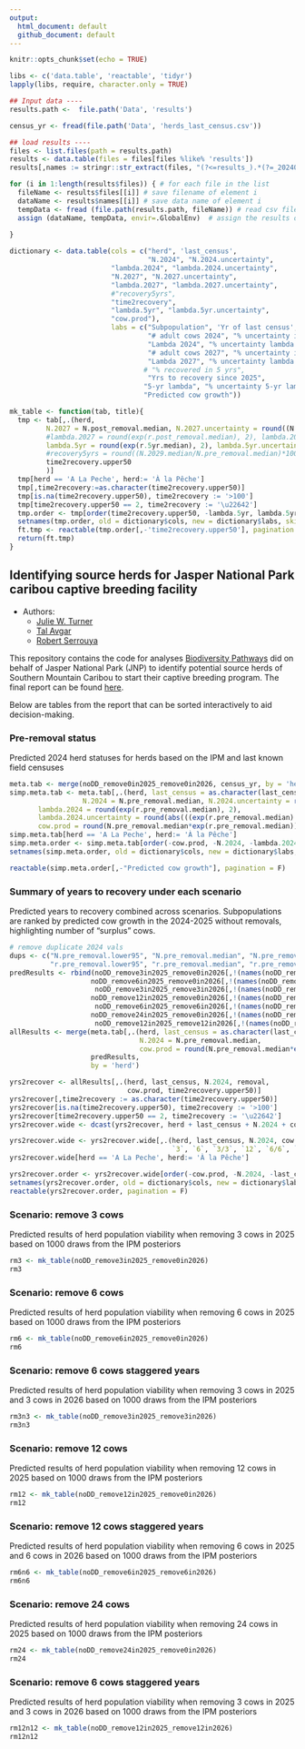 ```yaml
---
output:
  html_document: default
  github_document: default
---
```


```r
knitr::opts_chunk$set(echo = TRUE)

libs <- c('data.table', 'reactable', 'tidyr')
lapply(libs, require, character.only = TRUE)

## Input data ----
results.path <-  file.path('Data', 'results')

census_yr <- fread(file.path('Data', 'herds_last_census.csv'))

## load results ----
files <- list.files(path = results.path)
results <- data.table(files = files[files %like% 'results'])
results[,names := stringr::str_extract(files, "(?<=results_).*(?=_202407)")]

for (i in 1:length(results$files)) { # for each file in the list
  fileName <- results$files[[i]] # save filename of element i
  dataName <- results$names[[i]] # save data name of element i
  tempData <- fread (file.path(results.path, fileName)) # read csv file
  assign (dataName, tempData, envir=.GlobalEnv)  # assign the results of file to the data named
  
}

dictionary <- data.table(cols = c("herd", 'last_census',
                                  "N.2024", "N.2024.uncertainty",
                         "lambda.2024", "lambda.2024.uncertainty",
                         "N.2027", "N.2027.uncertainty", 
                         "lambda.2027", "lambda.2027.uncertainty",
                         #"recovery5yrs", 
                         "time2recovery", 
                         "lambda.5yr", "lambda.5yr.uncertainty",
                         "cow.prod"),
                         labs = c("Subpopulation", 'Yr of last census',
                                  "# adult cows 2024", "% uncertainty in # cows 2024",
                                  "Lambda 2024", "% uncertainty lambda 2024",
                                  "# adult cows 2027", "% uncertainty in # cows 2027", 
                                  "Lambda 2027", "% uncertainty lambda 2027",
                                 # "% recovered in 5 yrs",
                                  "Yrs to recovery since 2025", 
                                 "5-yr lambda", "% uncertainty 5-yr lambda",
                                 "Predicted cow growth"))

mk_table <- function(tab, title){
  tmp <- tab[,.(herd,          
         N.2027 = N.post_removal.median, N.2027.uncertainty = round((N.post_removal.median - N.post_removal.lower95)/N.post_removal.median*100),
         #lambda.2027 = round(exp(r.post_removal.median), 2), lambda.2027.uncertainty = round(abs(((exp(r.post_removal.median) - exp(r.post_removal.lower95))/exp(r.post_removal.median))*100)),
         lambda.5yr = round(exp(r.5yr.median), 2), lambda.5yr.uncertainty = round(abs(((exp(r.5yr.median) - exp(r.5yr.lower95))/exp(r.5yr.median))*100)),
         #recovery5yrs = round((N.2029.median/N.pre_removal.median)*100), 
         time2recovery.upper50 
         )]
  tmp[herd == 'A La Peche', herd:= 'À la Pêche']
  tmp[,time2recovery:=as.character(time2recovery.upper50)]
  tmp[is.na(time2recovery.upper50), time2recovery := '>100']
  tmp[time2recovery.upper50 == 2, time2recovery := '\u22642']
  tmp.order <- tmp[order(time2recovery.upper50, -lambda.5yr, lambda.5yr.uncertainty, -N.2027)]
  setnames(tmp.order, old = dictionary$cols, new = dictionary$labs, skip_absent = T)
  ft.tmp <- reactable(tmp.order[,-'time2recovery.upper50'], pagination = F)
  return(ft.tmp)
}
```

## Identifying source herds for Jasper National Park caribou captive breeding facility
* Authors:
    + [Julie W. Turner](https://wildlifescience.ca/team/julie-turner/)
    + [Tal Avgar](https://wildlifescience.ca/team/tal-avgar/)
    + [Robert Serrouya](https://wildlifescience.ca/team/dr-robert-serrouya/)

    
This repository contains the code for analyses [Biodiversity Pathways](https://biodiversitypathways.ca) did on behalf of Jasper National Park (JNP) to identify potential source herds of Southern Mountain Caribou to start their captive breeding program. The final report can be found [here]().

Below are tables from the report that can be sorted interactively to aid decision-making.

### Pre-removal status
Predicted 2024 herd statuses for herds based on the IPM and last known field censuses
```r
meta.tab <- merge(noDD_remove0in2025_remove0in2026, census_yr, by = 'herd')
simp.meta.tab <- meta.tab[,.(herd, last_census = as.character(last_census),
                  N.2024 = N.pre_removal.median, N.2024.uncertainty = round((N.pre_removal.median - N.pre_removal.lower95)/N.pre_removal.median*100),
       lambda.2024 = round(exp(r.pre_removal.median), 2), 
       lambda.2024.uncertainty = round(abs(((exp(r.pre_removal.median) - exp(r.pre_removal.lower95))/exp(r.pre_removal.median))*100)),
       cow.prod = round(N.pre_removal.median*exp(r.pre_removal.median))-N.pre_removal.median)]
simp.meta.tab[herd == 'A La Peche', herd:= 'À la Pêche']
simp.meta.order <- simp.meta.tab[order(-cow.prod, -N.2024, -lambda.2024, lambda.2024.uncertainty, -last_census)]
setnames(simp.meta.order, old = dictionary$cols, new = dictionary$labs, skip_absent = T)

reactable(simp.meta.order[,-"Predicted cow growth"], pagination = F)

```


### Summary of years to recovery under each scenario
Predicted years to recovery combined across scenarios. Subpopulations are ranked by predicted cow growth in the 2024-2025 without removals, highlighting number of “surplus” cows.
```r
# remove duplicate 2024 vals
dups <- c("N.pre_removal.lower95", "N.pre_removal.median", "N.pre_removal.upper95", 
          "r.pre_removal.lower95", "r.pre_removal.median", "r.pre_removal.upper95" )
predResults <- rbind(noDD_remove3in2025_remove0in2026[,!(names(noDD_remove3in2025_remove0in2026) %in% dups), with = F][,removal := '3'], 
                    noDD_remove6in2025_remove0in2026[,!(names(noDD_remove6in2025_remove0in2026) %in% dups), with = F][,removal := '6'],
                     noDD_remove3in2025_remove3in2026[,!(names(noDD_remove3in2025_remove3in2026) %in% dups), with = F][,removal := '3/3'], 
                    noDD_remove12in2025_remove0in2026[,!(names(noDD_remove12in2025_remove0in2026) %in% dups), with = F][,removal := '12'],
                     noDD_remove6in2025_remove6in2026[,!(names(noDD_remove6in2025_remove6in2026) %in% dups), with = F][,removal := '6/6'], 
                    noDD_remove24in2025_remove0in2026[,!(names(noDD_remove24in2025_remove0in2026) %in% dups), with = F][,removal := '24'],
                     noDD_remove12in2025_remove12in2026[,!(names(noDD_remove12in2025_remove12in2026) %in% dups), with = F][,removal := '12/12'])
allResults <- merge(meta.tab[,.(herd, last_census = as.character(last_census),
                                N.2024 = N.pre_removal.median,
                                cow.prod = round(N.pre_removal.median*exp(r.pre_removal.median))-N.pre_removal.median)], 
                    predResults, 
                    by = 'herd')

yrs2recover <- allResults[,.(herd, last_census, N.2024, removal,
                             cow.prod, time2recovery.upper50)]
yrs2recover[,time2recovery := as.character(time2recovery.upper50)]
yrs2recover[is.na(time2recovery.upper50), time2recovery := '>100']
yrs2recover[time2recovery.upper50 == 2, time2recovery := '\u22642']
yrs2recover.wide <- dcast(yrs2recover, herd + last_census + N.2024 + cow.prod ~ removal, value.var = 'time2recovery')

yrs2recover.wide <- yrs2recover.wide[,.(herd, last_census, N.2024, cow.prod,
                                        `3`, `6`, `3/3`, `12`, `6/6`, `24`, `12/12`)]
yrs2recover.wide[herd == 'A La Peche', herd:= 'À la Pêche']

yrs2recover.order <- yrs2recover.wide[order(-cow.prod, -N.2024, -last_census)]
setnames(yrs2recover.order, old = dictionary$cols, new = dictionary$labs, skip_absent = T)
reactable(yrs2recover.order, pagination = F)
```

### Scenario: remove 3 cows
Predicted results of herd population viability when removing 3 cows in 2025 based on 1000 draws from the IPM posteriors
```r
rm3 <- mk_table(noDD_remove3in2025_remove0in2026)
rm3

```


### Scenario: remove 6 cows
Predicted results of herd population viability when removing 6 cows in 2025 based on 1000 draws from the IPM posteriors
```r
rm6 <- mk_table(noDD_remove6in2025_remove0in2026)
rm6

```

### Scenario: remove 6 cows staggered years
Predicted results of herd population viability when removing 3 cows in 2025 and 3 cows in 2026 based on 1000 draws from the IPM posteriors
```r
rm3n3 <- mk_table(noDD_remove3in2025_remove3in2026)
rm3n3

```

### Scenario: remove 12 cows
Predicted results of herd population viability when removing 12 cows in 2025 based on 1000 draws from the IPM posteriors
```r
rm12 <- mk_table(noDD_remove12in2025_remove0in2026)
rm12

```

### Scenario: remove 12 cows staggered years
Predicted results of herd population viability when removing 6 cows in 2025 and 6 cows in 2026 based on 1000 draws from the IPM posteriors
```r
rm6n6 <- mk_table(noDD_remove6in2025_remove6in2026)
rm6n6

```

### Scenario: remove 24 cows
Predicted results of herd population viability when removing 24 cows in 2025 based on 1000 draws from the IPM posteriors
```r
rm24 <- mk_table(noDD_remove24in2025_remove0in2026)
rm24

```

### Scenario: remove 6 cows staggered years
Predicted results of herd population viability when removing 3 cows in 2025 and 3 cows in 2026 based on 1000 draws from the IPM posteriors
```r
rm12n12 <- mk_table(noDD_remove12in2025_remove12in2026)
rm12n12

```

